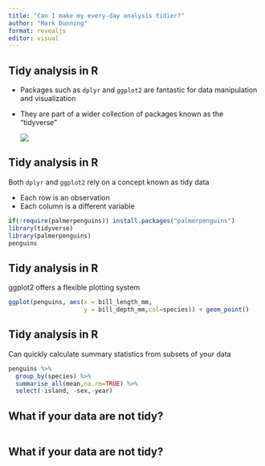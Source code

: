 ```yaml
---
title: "Can I make my every-day analysis tidier?"
author: "Mark Dunning"
format: revealjs
editor: visual
---
```


## Tidy analysis in R

-   Packages such as `dplyr` and `ggplot2` are fantastic for data manipulation and visualization

-   They are part of a wider collection of packages known as the "tidyverse"

    ![](tidyverse.PNG)

## Tidy analysis in R

Both `dplyr` and `ggplot2` rely on a concept known as tidy data

-   Each row is an observation
-   Each column is a different variable

```r
if(!require(palmerpenguins)) install.packages("palmerpenguins")
library(tidyverse)
library(palmerpenguins)
penguins
```

## Tidy analysis in R

ggplot2 offers a flexible plotting system

```r

ggplot(penguins, aes(x = bill_length_mm,
                     y = bill_depth_mm,col=species)) + geom_point() 
```

## Tidy analysis in R

Can quickly calculate summary statistics from subsets of your data

```r
penguins %>% 
  group_by(species) %>% 
  summarise_all(mean,na.rm=TRUE) %>% 
  select(-island, -sex,-year)

```
 


## What if your data are not tidy?



```r

```

## What if your data are not tidy?

```r


```

```r

```

